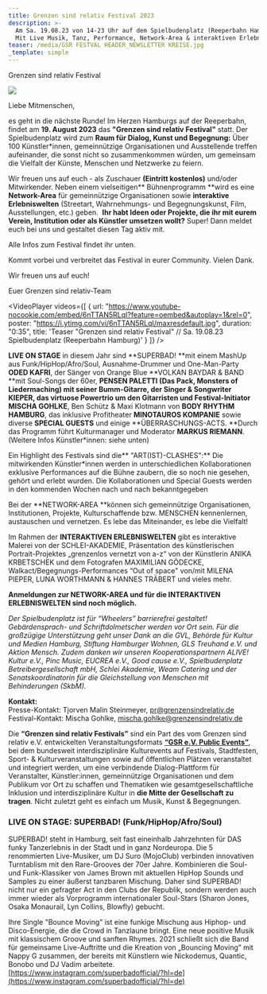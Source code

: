 ```yaml
---
title: Grenzen sind relativ Festival 2023
description: >-
  Am Sa. 19.08.23 von 14-23 Uhr auf dem Spielbudenplatz (Reeperbahn Hamburg).
  Mit Live Musik, Tanz, Performance, Network-Area & interaktiven Erlebniswelten.
teaser: /media/GSR FESTVAL HEADER_NEWSLETTER KREISE.jpg
_template: simple
---
```


Grenzen sind relativ Festival

![](</media/GSR FESTVAL HEADER_NEWSLETTER KREISE.jpg>)

Liebe Mitmenschen,

es geht in die nächste Runde! Im Herzen Hamburgs auf der Reeperbahn, findet am **19. August 2023** das **"Grenzen sind relativ Festival"** statt. Der Spielbudenplatz wird zum **Raum für Dialog, Kunst und Begegnung:** Über 100 Künstler\*innen, gemeinnützige Organisationen und Ausstellende treffen aufeinander, die sonst nicht so zusammenkommen würden, um gemeinsam die Vielfalt der Künste, Menschen und Netzwerke zu feiern.

Wir freuen uns auf euch - als Zuschauer **(Eintritt kostenlos)** und/oder Mitwirkender. Neben einem vielseitigen\*\* Bühnenprogramm \*\*wird es eine **Network-Area** für gemeinnützige Organisationen sowie **interaktive Erlebniswelten** (Streetart, Wahrnehmungs- und Begegnungskunst, Film, Ausstellungen, etc.) geben. 
**Ihr habt Ideen oder Projekte, die ihr mit eurem Verein, Institution oder als Künstler umsetzen wollt?** Super! Dann meldet euch bei uns und gestaltet diesen Tag aktiv mit.

Alle Infos zum Festival findet ihr unten.

Kommt vorbei und verbreitet das Festival in eurer Community. Vielen Dank.

Wir freuen uns auf euch!

Euer Grenzen sind relativ-Team

<VideoPlayer
  videos={[
    {
      url: "https://www.youtube-nocookie.com/embed/6nTTAN5RLqI?feature=oembed&autoplay=1&rel=0",
      poster: "https://i.ytimg.com/vi/6nTTAN5RLqI/maxresdefault.jpg",
      duration: "0:35",
      title:
        'Teaser "Grenzen sind relativ Festival" // Sa. 19.08.23 Spielbudenplatz (Reeperbahn Hamburg)'
    }
  ]}
/>

**LIVE ON STAGE** in diesem Jahr sind \*\*SUPERBAD! \*\*mit einem MashUp aus Funk/HipHop/Afro/Soul, Ausnahme-Drummer und One-Man-Party **ODED KAFRI**, der Sänger von Orange Blue \*\*VOLKAN BAYDAR & BAND \*\*mit Soul-Songs der 60er, **PENSEN PALETTI (Das Pack, Monsters of Liedermaching) mit seiner Bumm-Gitarre, der Singer & Songwriter KIEPER, das virtuose Powertrio um den Gitarristen und Festival-Initiator MISCHA GOHLKE**, Ben Schütz & Maxi Klotmann von **BODY RHYTHM HAMBURG**, das inklusive Profitheater **MINOTAUROS KOMPANIE** sowie diverse **SPECIAL GUESTS** und einige \*\*ÜBERRASCHUNGS-ACTS. \*\*Durch das Programm führt Kulturmanager und Moderator **MARKUS RIEMANN**. (Weitere Infos Künstler\*innen: siehe unten)

Ein Highlight des Festivals sind die\*\* "ART(IST)-CLASHES":\*\*
Die mitwirkenden Künstler\*innen werden in unterschiedlichen
Kollaborationen exklusive Performances auf die Bühne zaubern, die so
noch nie gesehen, gehört und erlebt wurden. Die Kollaborationen und
Special Guests werden in den kommenden Wochen nach und nach
bekanntgegeben

Bei der \*\*NETWORK-AREA \*\*können sich gemeinnützige Organisationen, Institutionen, Projekte, Kulturschaffende bzw. MENSCHEN kennenlernen, austauschen und vernetzen. Es lebe das Miteinander, es lebe die Vielfalt!

Im Rahmen der **INTERAKTIVEN ERLEBNISWELTEN** gibt es interaktive Malerei von der SCHLEI-AKADEMIE, Präsentation des künstlerischen Portrait-Projektes „grenzenlos vernetzt von a-z“ von der Künstlerin ANIKA KRBETSCHEK und dem Fotografen MAXIMILIAN GÖDECKE, Walkact/Begegnungs-Performances “Out of space" von/mit MILENA PIEPER, LUNA WORTHMANN & HANNES TRÄBERT und vieles mehr.

**Anmeldungen zur NETWORK-AREA und für die INTERAKTIVEN ERLEBNISWELTEN sind noch möglich.**

*Der Spielbudenplatz ist für “Wheelers” barrierefrei gestaltet! Gebärdensprach- und Schriftdolmetscher werden vor Ort sein. Für die großzügige Unterstützung geht unser Dank an die GVL, Behörde für Kultur und Medien Hamburg, Stiftung Hamburger Wohnen, GLS Treuhand e.V. und Aktion Mensch. Zudem danken wir unseren Kooperationspartnern ALIVE! Kultur e.V., Pinc Music, EUCREA e.V., Good cause e.V., Spielbudenplatz Betreibergesellschaft mbH, Schlei Akademie, Weam Catering und der Senatskoordinatorin für die Gleichstellung von Menschen mit Behinderungen (SkbM).*

**Kontakt:**\
Presse-Kontakt: Tjorven Malin Steinmeyer,
pr@grenzensindrelativ.de\
Festival-Kontakt: Mischa Gohlke,
mischa.gohlke@grenzensindrelativ.de

Die **“Grenzen sind relativ Festivals”** sind ein Part des vom Grenzen sind relativ e.V. entwickelten Veranstaltungsformats **[“GSR e.V. Public Events”](https://www.grenzensindrelativ.de/aktivitaeten/projekte-und-veranstaltungen/veranstaltungsformate-fuer-dein-event/support-inklusion)**, bei dem bundesweit interdisziplinäre Kulturevents auf Festivals, Stadtfesten, Sport- & Kulturveranstaltungen sowie auf öffentlichen Plätzen veranstaltet und integriert werden, um eine verbindende Dialog-Plattform für Veranstalter, Künstler\:innen, gemeinnützige Organisationen und dem Publikum vor Ort zu schaffen und Thematiken wie gesamtgesellschaftliche Inklusion und interdisziplinäre Kultur in **die Mitte der Gesellschaft zu tragen**. Nicht zuletzt geht es einfach um Musik, Kunst & Begegnungen.

### **LIVE ON STAGE:**  SUPERBAD! (Funk/HipHop/Afro/Soul)

SUPERBAD! steht in Hamburg, seit fast eineinhalb Jahrzehnten für DAS funky Tanzerlebnis in der Stadt und in ganz Nordeuropa. Die 5 renommierten Live-Musiker, um DJ Suro (MojoClub) verbinden innovativen Turntablism mit den Rare-Grooves der 70er Jahre. Kombinieren die Soul- und Funk-Klassiker von James Brown mit aktuellen HipHop Sounds und Samples zu einer äußerst tanzbaren Mischung. Daher sind SUPERBAD! nicht nur ein gefragter Act in den Clubs der Republik, sondern werden auch immer wieder als Vorprogramm internationaler Soul-Stars (Sharon Jones, Osaka Monaurail, Lyn Collins, Blowfly) gebucht. 

Ihre Single "Bounce Moving" ist eine funkige Mischung aus Hiphop- und Disco-Energie, die die Crowd in Tanzlaune bringt. Eine neue positive Musik mit klassischem Groove und sanften Rhymes. 2021 schließt sich die Band für gemeinsame Live-Auftritte und die Kreation von „Bouncing Moving”  mit Nappy G zusammen, der bereits mit Künstlern wie Nickodemus, Quantic, Bonobo und DJ Vadim arbeitete.\
[https://www.instagram.com/superbadofficial/?hl=de](https://www.instagram.com/superbadofficial/?hl=de)
